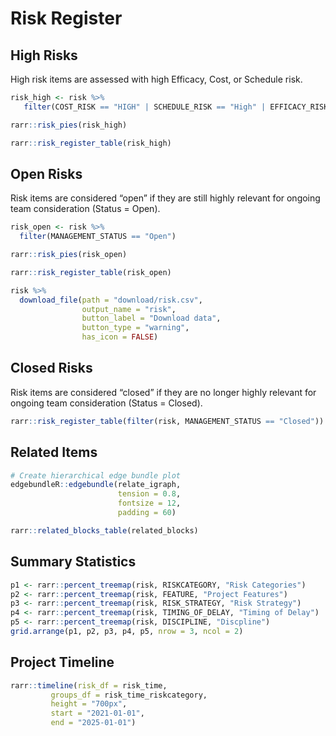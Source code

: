 # Risk Register

## High Risks
High risk items are assessed with high Efficacy, Cost, or Schedule risk. 

```r
risk_high <- risk %>%
   filter(COST_RISK == "HIGH" | SCHEDULE_RISK == "High" | EFFICACY_RISK == "High")
```

```r
rarr::risk_pies(risk_high)
```

```r
rarr::risk_register_table(risk_high)
```

## Open Risks
Risk items are considered "open" if they are still highly relevant for ongoing team consideration (Status = Open). 

```r
risk_open <- risk %>%
  filter(MANAGEMENT_STATUS == "Open")
```

```r
rarr::risk_pies(risk_open)
```

```r
rarr::risk_register_table(risk_open)
```

```r
risk %>%
  download_file(path = "download/risk.csv",
                output_name = "risk",
                button_label = "Download data",
                button_type = "warning",
                has_icon = FALSE)
```

## Closed Risks
Risk items are considered "closed" if they are no longer highly relevant for ongoing team consideration (Status = Closed). 
```r
rarr::risk_register_table(filter(risk, MANAGEMENT_STATUS == "Closed"))
```


## Related Items
```r
# Create hierarchical edge bundle plot
edgebundleR::edgebundle(relate_igraph, 
                        tension = 0.8, 
                        fontsize = 12,
                        padding = 60)
```


```r
rarr::related_blocks_table(related_blocks)
```


## Summary Statistics
```r
p1 <- rarr::percent_treemap(risk, RISKCATEGORY, "Risk Categories")
p2 <- rarr::percent_treemap(risk, FEATURE, "Project Features")
p3 <- rarr::percent_treemap(risk, RISK_STRATEGY, "Risk Strategy")
p4 <- rarr::percent_treemap(risk, TIMING_OF_DELAY, "Timing of Delay")
p5 <- rarr::percent_treemap(risk, DISCIPLINE, "Discpline")
grid.arrange(p1, p2, p3, p4, p5, nrow = 3, ncol = 2)
```

## Project Timeline
```r
rarr::timeline(risk_df = risk_time, 
         groups_df = risk_time_riskcategory,
         height = "700px",
         start = "2021-01-01",
         end = "2025-01-01")
```
